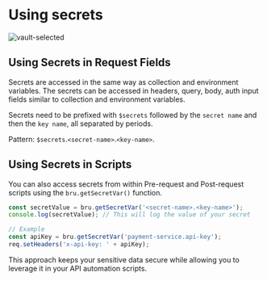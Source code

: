 
# Using secrets<PremiumBadge />

![vault-selected](/screenshots/secret-variables/hashicorp-vault/using-secrets/1-using-secrets.webp)

## Using Secrets in Request Fields

Secrets are accessed in the same way as collection and environment variables. The secrets can be accessed in headers, query, body, auth input fields similar to collection and environment variables.

Secrets need to be prefixed with `$secrets` followed by the `secret name` and then the `key name`, all separated by periods.

Pattern: `$secrets`.`<secret-name>`.`<key-name>`.

## Using Secrets in Scripts

You can also access secrets from within Pre-request and Post-request scripts using the `bru.getSecretVar()` function.

```javascript
const secretValue = bru.getSecretVar('<secret-name>.<key-name>');
console.log(secretValue); // This will log the value of your secret

// Example
const apiKey = bru.getSecretVar('payment-service.api-key');
req.setHeaders('x-api-key: ' + apiKey);
```

This approach keeps your sensitive data secure while allowing you to leverage it in your API automation scripts.
